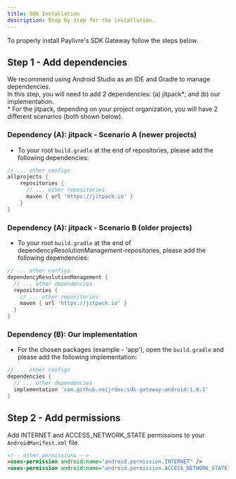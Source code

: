 ```yaml
---
title: SDK Installation
description: Step by step for the installation.
---
```


To properly install Paylivre's SDK Gateway follow the steps below.

## Step 1 - Add dependencies

We recommend using Android Studio as an IDE and Gradle to manage dependencies.<br/>
In this step, you will need to add 2 dependencies: (a) jitpack\*; and (b) our implementation.<br /> \* For the jitpack, depending on your project organization, you will have 2 different
scenarios (both shown below).

### Dependency (A): jitpack - Scenario A (newer projects)

- To your root `build.gradle` at the end of repositories, please add the following dependencies:

```groovy title=./build.gradle lineNumbers=true highlight={5}
// ... other configs
allprojects {
    repositories {
      // ... other repositories
      maven { url 'https://jitpack.io' }
    }
}
```

### Dependency (A): jitpack - Scenario B (older projects)

- To your root `build.gradle` at the end of dependencyResolutionManagement-repositories, please add the following dependencies:

```groovy title=./build.gradle lineNumbers=true highlight={6}
// ... other configs
dependencyResolutionManagement {
  // ... other dependencies
  repositories {
    // ... other repositories
    maven { url 'https://jitpack.io' }
  }
}

```

### Dependency (B): Our implementation

- For the chosen packages (example - 'app'), open the `build.gradle` and please add the following implementation:

```groovy title=./app/build.gradle lineNumbers=true highlight={4}
// ... other configs
dependencies {
  // ... other dependencies
  implementation 'com.github.neijrdev:sdk-gateway-android:1.0.1'
}
```

## Step 2 - Add permissions

Add INTERNET and ACCESS_NETWORK_STATE permissions to your `AndroidManifest.xml` file.

```xml title=./AndroidManifest.xml lineNumbers=true highlight={2-3}
<!-- other permissions -->
<uses-permission android:name="android.permission.INTERNET" />
<uses-permission android:name="android.permission.ACCESS_NETWORK_STATE" />
```
